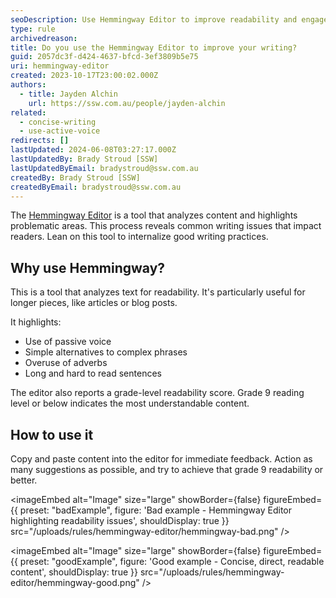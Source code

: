 ```yaml
---
seoDescription: Use Hemmingway Editor to improve readability and engagement of your writing. This tool analyzes text for common issues, highlighting areas that need improvement, such as passive voice, complex phrases, and adverbs.
type: rule
archivedreason:
title: Do you use the Hemmingway Editor to improve your writing?
guid: 2057dc3f-d424-4637-bfcd-3ef3809b5e75
uri: hemmingway-editor
created: 2023-10-17T23:00:02.000Z
authors:
  - title: Jayden Alchin
    url: https://ssw.com.au/people/jayden-alchin
related:
  - concise-writing
  - use-active-voice
redirects: []
lastUpdated: 2024-06-08T03:27:17.000Z
lastUpdatedBy: Brady Stroud [SSW]
lastUpdatedByEmail: bradystroud@ssw.com.au
createdBy: Brady Stroud [SSW]
createdByEmail: bradystroud@ssw.com.au
---
```


The [Hemmingway Editor](https://hemingwayapp.com/) is a tool that analyzes content and highlights problematic areas.
This process reveals common writing issues that impact readers. Lean on this tool to internalize good writing practices.
## Why use Hemmingway?

This is a tool that analyzes text for readability. It's particularly useful for longer pieces, like articles or blog posts.

It highlights:

- Use of passive voice
- Simple alternatives to complex phrases
- Overuse of adverbs
- Long and hard to read sentences

The editor also reports a grade-level readability score. Grade 9 reading level or below indicates the most understandable content.

## How to use it

Copy and paste content into the editor for immediate feedback. Action as many suggestions as possible, and try to achieve that grade 9 readability or better.

<imageEmbed
  alt="Image"
  size="large"
  showBorder={false}
  figureEmbed={{
    preset: "badExample",
    figure: 'Bad example - Hemmingway Editor highlighting readability issues',
    shouldDisplay: true
  }}
  src="/uploads/rules/hemmingway-editor/hemmingway-bad.png"
/>

<imageEmbed
  alt="Image"
  size="large"
  showBorder={false}
  figureEmbed={{
    preset: "goodExample",
    figure: 'Good example - Concise, direct, readable content',
    shouldDisplay: true
  }}
  src="/uploads/rules/hemmingway-editor/hemmingway-good.png"
/>
